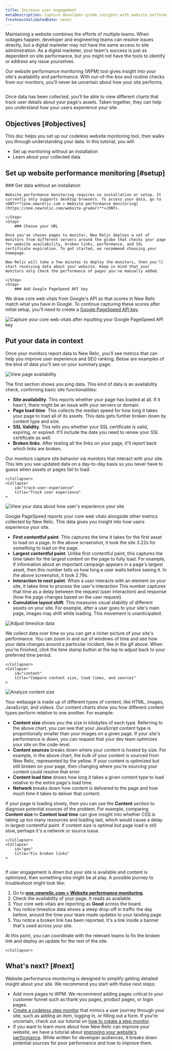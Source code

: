 ```yaml
---
title: Increase user engagement
metaDescription: Capture developer-grade insights with website performance monitoring (WPM) so you can make data-informed improvements to your site. 
freshnessValidatedDate: never
---
```









Maintaining a website combines the efforts of multiple teams. When outages happen, developer and engineering teams can resolve issues directly, but a digital marketer may not have the same access to site administration. As a digital marketer, your team's success is just as dependent on site performance, but you might not have the tools to identify or address any issue yourselves.

Our website performance monitoring (WPM) tool gives insight into your site's availability and performance. With out-of-the-box <InlinePopover type="alerts" /> and routine checks from our monitors, you'll never be uncertain about how your site performs. 

<img
    title="Your WPM page"
    alt=""
    src={wpmMain}
/>    
<figcaption>
    Once data has been collected, you'll be able to view different charts that track user details about your page's assets. Taken together, they can help you understand how your users experience your site.  
</figcaption>

## Objectives [#objectives]

This doc helps you set up our codeless website monitoring tool, then walks you through understanding your data. In this tutorial, you will:

* Set up monitoring without an installation 
* Learn about your collected data 

## Set up website performance monitoring [#setup]
<Steps>
    <Step>
    ### Get data without an installation

    Website performance monitoring requires no installation or setup. It currently only supports desktop browsers. To access your data, go to <DNT>**[one.newrelic.com > Website performance monitoring](https://one.newrelic.com/website-grader)**</DNT>.

    </Step>
    <Step>
        ### Choose your URL 

    Once you've chosen pages to monitor, New Relic deploys a set of monitors from different servers around the globe that checks your page for website availability, broken links, performance, and SSL certificate expiration. To get started, we recommend choosing your homepage. 

    New Relic will take a few minutes to deploy the monitors, then you'll start receiving data about your website. Keep in mind that your monitors only check the performance of pages you've manually added.

    </Step>
    <Step>
        ### Add Google PageSpeed API key 

We draw core web vitals from Google's API so that scores in New Relic match what you have in Google. To continue capturing these scores after initial setup, you'll need to create a [Google PageSpeed API key](https://developers.google.com/speed/docs/insights/v5/get-started). 

<img
    title="Input your Google PageSpeed API key to capture core web vitals"
    alt="Capture your core web vitals after inputting your Google PageSpeed API key"
    src={pageSpeedAPI}
/>
    </Step>
</Steps>

## Put your data in context

Once your monitors report data to New Relic, you'll see metrics that can help you improve user experience and SEO ranking. Below are examples of the kind of data you'll see on your summary page. 

<CollapserGroup>
    <Collapser
        id="ping"
        title="Check page availability"
    >
<img
    title="View your page availability"
    alt="View page availability"
    src={pingWPM}
/>

The first section shows you ping data. This kind of data is an availability check, confirming basic site functionalities:

* <DNT>**Site availability**</DNT>. This reports whether your page has loaded at all. If it hasn't, there might be an issue with your servers or domain.
* <DNT>**Page load time**</DNT>. This collects the median speed for how long it takes your page to load all of its assets. This data gets further broken down by content type and size.
* <DNT>**SSL Validity**</DNT>. This tells you whether your SSL certificate is valid, expiring, or expired. It'll include the date you need to renew your SSL certificate as well.
* <DNT>**Broken links**</DNT>. After testing all the links on your page, it'll report back which links are broken. 

Our monitors capture site behavior via monitors that interact with your site. This lets you see updated data on a day-to-day basis so you never have to guess when assets or pages fail to load.

    </Collapser>
    <Collapser
        id="track-user-experience"
        title="Track user experience"
    >
<img
    title="View user experience"
    alt="View your data about how user's experience your site"
    src={userExp}
/>

Google PageSpeed reports your core web vitals alongside other metrics collected by New Relic. This data gives you insight into how users experience your site. 

* <DNT>**First contentful paint**</DNT>. This captures the time it takes for the first asset to load on a page. In the above screenshot, it took the site 3.22s for something to load on the page. 
* <DNT>**Largest contentful paint**</DNT>. Unlike first contentful paint, this captures the time taken for the largest content on the page to fully load. For example, if information about an important campaign appears in a page's largest asset, then this number tells us how long a user waits before seeing it. In the above screenshot, it took 2.79s. 
* <DNT>**Interaction to next paint**</DNT>. When a user interacts with an element on your site, it takes time to process the user's interaction This number captures that time as a delay between the request (user interaction) and response (how the page changes based on the user request).
* <DNT>**Cumulative layout shift**</DNT>. This measures visual stability of different assets on your site. For example, after a user goes to your site's main page, images may shift while loading. This movement is unanticipated.

<img
    title="Adjust timeslice data"
    alt="Adjust timeslice data"
    src={timeWPM}
/>

We collect data over time so you can get a richer picture of your site's performance. You can zoom in and out of windows of time and see how your data changes around a particular incident, like in the gif above. When you're finished, click the time stamp button at the top to adjust back to your preferred time period. 

    </Collapser>
    <Collapser
        id="content"
        title="Compare content size, load times, and sources"
    >
<img
    title="Analyze content size"
    alt="Analyze content size"
    src={contentWPM}
/>

Your webpage is made up of different types of content, like HTML, images, JavaScript, and videos. Our content charts show you how different content types perform relative to one another. For example:

* <DNT>**Content size**</DNT> shows you the size in kilobytes of each type. Referring to the above chart, you can see that your JavaScript content type is proportionally smaller than your images on a given page. If your site's performance is down, you can request that your dev team optimizes your site on the code-level.
* <DNT>**Content sources**</DNT> breaks down where your content is hosted by size. For example, in the above chart, the bulk of your content is sourced from New Relic, represented by the yellow. If your content is optimized but still broken on your page, then changing where you're sourcing your content could resolve that error. 
* <DNT>**Content load time**</DNT> shows how long it takes a given content type to load relative to the entire page's load time.  
* <DNT>**Network**</DNT> breaks down how content is delivered to the page and how much time it takes to deliver that content. 

If your page is loading slowly, then you can use the <DNT>**Content**</DNT> section to diagnose potential sources of the problem. For example, comparing <DNT>**Content size**</DNT> to <DNT>**Content load time**</DNT> can give insight into whether CSS is taking up too many resources and loading last, which would cause a delay in largest contentful paint. If content size is optimal but page load is still slow, perhaps it's a network or source issue.  

    </Collapser>
    <Collapser
        id="geo"
        title="Fix broken links"
    >

<img
    title="Your page's broken links"
    alt=""
    src={brokenLinksWPM}
/>  

If user engagement is down but your site is available and content is optimized, then something else might be at play. A possible journey to troubleshoot might look like:

1. Go to <DNT>**[one.newrelic.com > Website performance monitoring](https://one.newrelic.com/website-grader)**</DNT>.
2. Check the availability of your page. It reads as available. 
3. Your core web vitals are reporting as <DNT>**Good**</DNT> across the board.
4. You notice timeslice data shows a steep drop-off in traffic the day before, around the time your team made updates to your landing page.
5. You notice a broken link has been reported. It's a link inside a banner that's used across your site.

At this point, you can coordinate with the relevant teams to fix the broken link and deploy an update for the rest of the site. 

    </Collapser>
</CollapserGroup>

## What's next? [#next]

Website performance monitoring is designed to simplify getting detailed insight about your site. We recommend you start with these next steps: 

* Add more pages to WPM. We recommend adding pages critical to your customer funnel such as thank you pages, product pages, or login pages. 
* [Create a codeless step monitor](https://one.newrelic.com/synthetics/monitor-create) that mimics a user journey through your site, such as adding an item, logging in, or filling out a form. If you're uncertain, check out our tutorial on [how to create a step monitor](/docs/synthetics/synthetic-monitoring/getting-started/get-started-synthetic-monitoring/#step).
* If you want to learn more about how New Relic can improve your website, we have a tutorial about [improving your website's performance](/docs/journey-performance/improve-website-performance). While written for developer audiences, it breaks down potential sources for poor performance and how to improve them. 